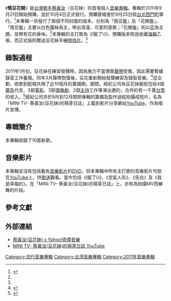 {{Album infobox | <!-- See Wikipedia:WikiProject_Albums -->
|  Name        = 情豆花開
|  Type        = 專輯
|  Artist      = [[蔡黃汝|蔡黃汝]]
|  Cover       = bomb_lover_cover.jpg
|  Alt         = 《情豆花開》專輯的「花開盤」封面
|  Released    = 2011年10月4日<ref name=yt1104>{{cite web|author=luckyboommini|date=2011-11-04|title=蔡黃汝(豆花妹)親自說明專輯雙版本限量贈品特色|url=http://www.youtube.com/watch?v=MEeozlytmnQ&feature=BFa&list=PLF48B621A8382816D&lf=plcp|publisher=喜歡音樂|accessdate=2012-03-19|archive-date=2016-10-19|archive-url=https://web.archive.org/web/20161019181740/https://www.youtube.com/watch?v=MEeozlytmnQ&feature=BFa&list=PLF48B621A8382816D&lf=plcp|dead-url=no}}</ref>
|  Recorded    = 2011年3月至9月
|  Genre       = [[國語流行音樂|國語流行音樂]]
|  Length      = 38:53
|  Label       = [[喜歡音樂|喜歡音樂]]、[[環球唱片|環球唱片]]
|  Producer    = 
|  Last album  = [[幸運女神豆花妹蔡黃汝|幸運女神]]<br />（2010年）
|  This album  = '''情豆花開'''<br />（2011年）
|  Next album  = 
|  Misc ={{Extra album cover
| Upper caption = 其他封面
| Type          = 專輯
| Cover         = 情豆花開-情豆盤.jpg
|  Lower caption = 情豆盤封面
}}
}}

《'''情豆花開'''》是[[台灣歌手|台灣歌手]][[蔡黃汝|蔡黃汝]]（豆花妹）的首張個人[[音樂專輯|音樂專輯]]。專輯於2011年9月21日開始預購，並於10月4日正式發行。預購簽唱會於9月25日假[[台北|台北]][[西門町|西門町]]舉行。<ref>{{cite web|author= luckyboommini |date =2011-09-21 |title= 蔡黃汝(豆花妹)親薦首張個人專輯 情豆花開‧蔡黃汝 0921開始預購|url= http://www.youtube.com/watch?v=d5nGbXh5jQU&feature=BFa&list=PLF48B621A8382816D&lf=plcp |publisher=喜歡音樂|accessdate=2012-03-19}}</ref>本專輯一共發行了兩個不同封面的版本，分別為「情豆盤」及「花開盤」。「情豆盤」主要以白色蕾絲為主，帶出浪漫、可愛的感覺；「花開盤」則以[[花|花]]為主題，並帶有花的香味。<ref name=yt1104></ref>本專輯的主打歌為《I服了U》，預購版本附送收藏[[海報|海報]]乙張，而正式版則贈送豆花妹手繪[[明信片|明信片]]。<ref name=yt1104></ref>

== 錄製過程 ==
2011年1月初，豆花妹在練習發聲時，因為施力不當導致[[聲帶|聲帶]]受傷，因此需要暫緩錄音工作養傷。同年3月聲帶恢復後，豆花重新開始發聲練習及錄製音樂。<ref>{{cite web|author= luckyboommini |date =2011-09-09 |title= Mini TV‧蔡黃汝(豆花妹) 萌芽日誌 EP01|url= http://www.youtube.com/watch?v=_maNFIcVjKs&feature=BFa&list=PL4C3E142F842C0CBA&lf=plpp_video |publisher=喜歡音樂|accessdate=2012-03-19}}</ref>從企劃、收歌到配唱共用了近10個月的籌備期。期間，經紀公司為豆花妹婉拒包括4個[[廣告|廣告]]代言、3部[[電影|電影]]、3部[[偶像劇|偶像劇]]、2個[[主持|主持]]工作等演出邀約，合共約有一千萬[[台幣|台幣]]的收入。<ref>{{cite web|title=博客來音樂館>蔡黃汝(豆花) 妹 / 情豆花開(花開版)正式版|url=http://www.books.com.tw/exep/cdfile.php?item=0020153802|publisher=博客來數位科技股份有限公司|accessdate=2012-03-19}}{{dead link|date=2018年3月 |bot=InternetArchiveBot |fix-attempted=yes }}</ref>經紀公司亦於9月到12月間把專輯的籌備及製作過程拍攝成短片，名為「MINI TV- 蔡黃汝(豆花妹)的萌芽日誌」上載到影片分享網站[[YouTube|YouTube]]，作為唱片宣傳。

== 專輯簡介 ==
本專輯收錄了10首新歌。
{{tracklist
| headline        = CD
| title1          = I服了U
| length1         = 3:05
| music1          = 陳冠甫
| lyrics1         = 陳冠甫
| title2          = 告白
| length2         = 3:21
| music2          = 蕭恆嘉
| lyrics2         = 黃建州、仇皓潔
| title3          = 空氣人形
| length3         = 3:51
| music3          = 李志遠
| lyrics3         = [[姚若龍|姚若龍]]
| title4          = 我是幸福的
| length4         = 5:20
| music4          = 何旻
| lyrics4         = 項前菲
| title5          = 答應我
| length5         = 4:24
| music5          = 楊杰
| lyrics5         = 胡如虹
| title6          = 給我乖乖
| length6         = 3:33
| music6          = 陳冠甫
| lyrics6         = 陳冠甫
| title7          = 遜掉
| length7         = 3:51
| music7          = [[戴佩妮|戴佩妮]]
| lyrics7         = 戴佩妮
| title8          = 白馬公主
| length8         = 3:10
| music8          = [[方炯鑌|方炯鑌]]
| lyrics8         = 希淺、林理惠
| arranger8       = 沙維琪
| producer8       = 陳冠甫
| title9          = 月光飛行
| length9         = 4:07
| music9          = 大恬
| lyrics9         = 大恬
| title10         = 我承認我很想念
| length10        = 3:47
| music10         = 小路
| lyrics10        = 小路
}}

== 音樂影片 ==
本專輯並沒有包括載有[[音樂影片|音樂影片]]的[[DVD|DVD]]，但本專輯中所有主打歌的音樂影片均放在[[YouTube|YouTube]]上，供[[歌迷|歌迷]]觀看。當中包括《I服了U》、《空氣人形》、《告白》及《我是幸福的》。在「MINI TV- 蔡黃汝(豆花妹)的萌芽日誌」上，亦有為拍攝MV而練舞的片段。

== 參考文獻 ==
{{reflist}}

== 外部連結 ==
*[https://web.archive.org/web/20120103211622/http://tw.music.yahoo.com/event/2011boonminixyahoo/index.html 蔡黃汝(豆花妹) x Yahoo!奇摩音樂]
*[http://www.youtube.com/playlist?list=PL4C3E142F842C0CBA&feature=plcp MINI TV- 蔡黃汝(豆花妹)的萌芽日誌 YouTube] {{Wayback|url=http://www.youtube.com/playlist?list=PL4C3E142F842C0CBA&feature=plcp |date=20160308094538 }}

[[Category:流行音樂專輯|Category:流行音樂專輯]]
[[Category:台湾音樂專輯|Category:台湾音樂專輯]]
[[Category:2011年音樂專輯|Category:2011年音樂專輯]]